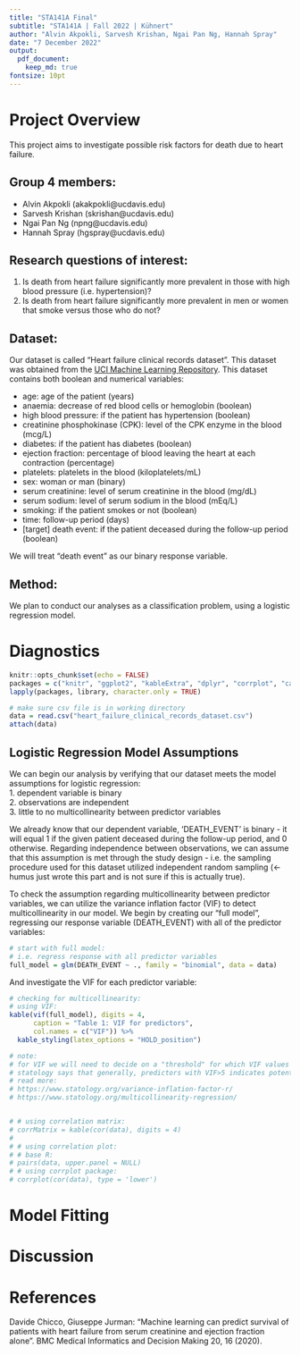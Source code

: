 ```yaml
---
title: "STA141A Final"
subtitle: "STA141A | Fall 2022 | Kühnert"
author: "Alvin Akpokli, Sarvesh Krishan, Ngai Pan Ng, Hannah Spray"
date: "7 December 2022"
output: 
  pdf_document:
    keep_md: true
fontsize: 10pt
---
```


# Project Overview  
This project aims to investigate possible risk factors for death due to heart failure.  

## Group 4 members:  
- Alvin Akpokli (akakpokli@ucdavis.edu)
- Sarvesh Krishan (skrishan@ucdavis.edu)
- Ngai Pan Ng (npng@ucdavis.edu)
- Hannah Spray (hgspray@ucdavis.edu)

## Research questions of interest:  
1. Is death from heart failure significantly more prevalent in those with high blood pressure (i.e. hypertension)?
2.  Is death from heart failure significantly more prevalent in men or women that smoke versus those who do not?

## Dataset:  
Our dataset is called "Heart failure clinical records dataset". This dataset was obtained from the [UCI Machine Learning Repository](https://archive.ics.uci.edu/ml/datasets/Heart+failure+clinical+records). This dataset contains both boolean and numerical variables:  
  
- age: age of the patient (years)  
- anaemia: decrease of red blood cells or hemoglobin (boolean)  
- high blood pressure: if the patient has hypertension (boolean)  
- creatinine phosphokinase (CPK): level of the CPK enzyme in the blood (mcg/L)  
- diabetes: if the patient has diabetes (boolean)  
- ejection fraction: percentage of blood leaving the heart at each contraction (percentage)  
- platelets: platelets in the blood (kiloplatelets/mL)  
- sex: woman or man (binary)  
- serum creatinine: level of serum creatinine in the blood (mg/dL)  
- serum sodium: level of serum sodium in the blood (mEq/L)  
- smoking: if the patient smokes or not (boolean)  
- time: follow-up period (days)  
- [target] death event: if the patient deceased during the follow-up period (boolean)  
  
We will treat "death event" as our binary response variable.

## Method:  
We plan to conduct our analyses as a classification problem, using a logistic regression model. 

# Diagnostics

```r
knitr::opts_chunk$set(echo = FALSE)
packages = c("knitr", "ggplot2", "kableExtra", "dplyr", "corrplot", "car")
lapply(packages, library, character.only = TRUE)
```

```r
# make sure csv file is in working directory
data = read.csv("heart_failure_clinical_records_dataset.csv")
attach(data)
```

## Logistic Regression Model Assumptions
  
We can begin our analysis by verifying that our dataset meets the model assumptions for logistic regression:  
1. dependent variable is binary  
2. observations are independent  
3. little to no multicollinearity between predictor variables  
  
We already know that our dependent variable, 'DEATH_EVENT' is binary - it will equal 1 if the given patient deceased during the follow-up period, and 0 otherwise. Regarding independence between observations, we can assume that this assumption is met through the study design - i.e. the sampling procedure used for this dataset utilized independent random sampling (<- humus just wrote this part and is not sure if this is actually true).  

To check the assumption regarding multicollinearity between predictor variables, we can utilize the variance inflation factor (VIF) to detect multicollinearity in our model. We begin by creating our "full model", regressing our response variable (DEATH_EVENT) with all of the predictor variables:  


```r
# start with full model:
# i.e. regress response with all predictor variables
full_model = glm(DEATH_EVENT ~ ., family = "binomial", data = data)

```

And investigate the VIF for each predictor variable:

```r
# checking for multicollinearity:
# using VIF:
kable(vif(full_model), digits = 4,
      caption = "Table 1: VIF for predictors",
      col.names = c("VIF")) %>%
  kable_styling(latex_options = "HOLD_position")

# note:
# for VIF we will need to decide on a "threshold" for which VIF values are deemed too high for including a predictor in our model.
# statology says that generally, predictors with VIF>5 indicates potential strong correlation between that predictor and the other predictors ... but all of our VIFs in this case are less than 2 so we will need to figure out another threshold
# read more: 
# https://www.statology.org/variance-inflation-factor-r/
# https://www.statology.org/multicollinearity-regression/


# # using correlation matrix:
# corrMatrix = kable(cor(data), digits = 4)
# 
# # using correlation plot:
# # base R:
# pairs(data, upper.panel = NULL)
# # using corrplot package:
# corrplot(cor(data), type = 'lower')
```
  
# Model Fitting  

# Discussion  

\pagebreak
# References  
Davide Chicco, Giuseppe Jurman: "Machine learning can predict survival of patients with heart failure from serum creatinine and ejection fraction alone". BMC Medical Informatics and Decision Making 20, 16 (2020).
